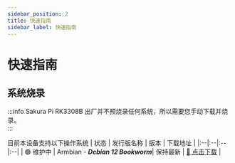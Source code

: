 ```yaml
---
sidebar_position: 2
title: 快速指南
sidebar_label: 快速指南
---
```


# 快速指南

## 系统烧录
:::info 
Sakura Pi RK3308B 出厂并不预烧录任何系统，所以需要您手动下载并烧录。  
:::

目前本设备支持以下操作系统
| 状态 | 发行版名称 | 版本 | 下载地址 |
|:--|:--|:--|:--|
| 🟢 维护中  | Armbian - _**Debian 12 Bookworm**_| 保持最新 | [🔗 点击下载](https://dl.armbian.com/sakurapi-rk3308b/Bookworm_current_minimal) |


<FlashingGuide />
